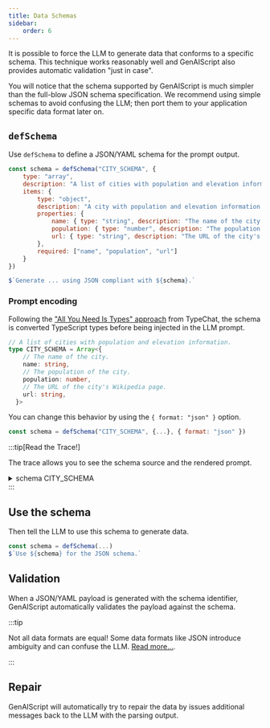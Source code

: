 ```yaml
---
title: Data Schemas
sidebar:
    order: 6
---
```



It is possible to force the LLM to generate data that conforms to a specific schema.
This technique works reasonably well and GenAIScript also provides automatic validation "just in case".

You will notice that the schema supported by GenAIScript is much simpler than the full-blow JSON schema specification. We recommend using simple schemas to avoid confusing the LLM; then port them to your application
specific data format later on.

## `defSchema`

Use `defSchema` to define a JSON/YAML schema for the prompt output.

```javascript
const schema = defSchema("CITY_SCHEMA", {
    type: "array",
    description: "A list of cities with population and elevation information.",
    items: {
        type: "object",
        description: "A city with population and elevation information.",
        properties: {
            name: { type: "string", description: "The name of the city." },
            population: { type: "number", description: "The population of the city." },
            url: { type: "string", description: "The URL of the city's Wikipedia page." }
        },
        required: ["name", "population", "url"]
    }
})

$`Generate ... using JSON compliant with ${schema}.`
```

### Prompt encoding

Following the ["All You Need Is Types" approach](https://microsoft.github.io/TypeChat/docs/introduction/)
from TypeChat, the schema is converted TypeScript types before being injected in the LLM prompt.

```typescript
// A list of cities with population and elevation information.
type CITY_SCHEMA = Array<{
    // The name of the city.
    name: string,
    // The population of the city.
    population: number,
    // The URL of the city's Wikipedia page.
    url: string,
  }>
```

You can change this behavior by using the `{ format: "json" }` option.

```javascript
const schema = defSchema("CITY_SCHEMA", {...}, { format: "json" })
```

:::tip[Read the Trace!]

The trace allows you to see the schema source and the rendered prompt.

<details>
<summary>schema CITY_SCHEMA</summary>

-   source:

```json
{
  "type": "array",
  "description": "A list of cities with population and elevation information.",
  "items": {
    "type": "object",
    "description": "A city with population and elevation information.",
    "properties": {
      "name": {
        "type": "string",
        "description": "The name of the city."
      },
      "population": {
        "type": "number",
        "description": "The population of the city."
      },
      "url": {
        "type": "string",
        "description": "The URL of the city's Wikipedia page."
      }
    },
    "required": [
      "name",
      "population",
      "url"
    ]
  }
}
```
-   prompt (rendered as typescript):

```typescript
// A list of cities with population and elevation information.
type CITY_SCHEMA = Array<{
    // The name of the city.
    name: string,
    // The population of the city.
    population: number,
    // The URL of the city's Wikipedia page.
    url: string,
  }>
  
```

</details>
:::

## Use the schema

Then tell the LLM to use this schema to generate data.

```js
const schema = defSchema(...)
$`Use ${schema} for the JSON schema.`
```

## Validation

When a JSON/YAML payload is generated with the schema identifier,
GenAIScript automatically validates the payload against the schema.

:::tip

Not all data formats are equal! Some data formats like JSON introduce ambiguity 
and can confuse the LLM.
[Read more...](https://betterprogramming.pub/yaml-vs-json-which-is-more-efficient-for-language-models-5bc11dd0f6df).

:::

## Repair

GenAIScript will automatically try to repair the data by issues additional messages 
back to the LLM with the parsing output.
